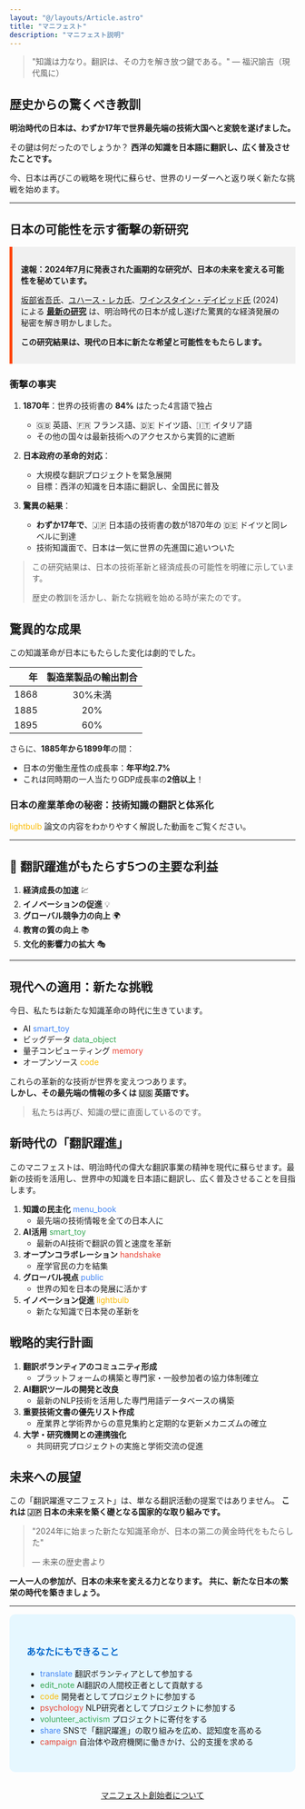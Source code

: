 ```yaml
---
layout: "@/layouts/Article.astro"
title: "マニフェスト"
description: "マニフェスト説明"
---
```





> "知識は力なり。翻訳は、その力を解き放つ鍵である。" — 福沢諭吉（現代風に）

## 歴史からの驚くべき教訓

**明治時代の日本は、わずか17年で世界最先端の技術大国へと変貌を遂げました。**

その鍵は何だったのでしょうか？ 
**西洋の知識を日本語に翻訳し、広く普及させたことです。**

今、日本は再びこの戦略を現代に蘇らせ、世界のリーダーへと返り咲く新たな挑戦を始めます。

---

## 日本の可能性を示す衝撃の新研究

<div style="background-color: #f0f0f0; padding: 15px; border-left: 5px solid #ff4500;">

**速報：2024年7月に発表された画期的な研究が、日本の未来を変える可能性を秘めています。**

<a href="https://shogosakabe.github.io/" target="_blank">坂部省吾氏</a>、<a href="https://x.com/juhreka13" target="_blank">ユハース・レカ氏</a>、<a href="https://x.com/deweinstein" target="_blank">ワインスタイン・デイビッド氏</a> (2024) による **[最新の研究](https://www.nber.org/system/files/working_papers/w32667/w32667.pdf)**
は、明治時代の日本が成し遂げた驚異的な経済発展の秘密を解き明かしました。

**この研究結果は、現代の日本に新たな希望と可能性をもたらします。**

</div>

### 衝撃の事実

1. **1870年**：世界の技術書の **84%** はたった4言語で独占
   - 🇬🇧 英語、🇫🇷 フランス語、🇩🇪 ドイツ語、🇮🇹 イタリア語
   - その他の国々は最新技術へのアクセスから実質的に遮断

2. **日本政府の革命的対応**：
   - 大規模な翻訳プロジェクトを緊急展開
   - 目標：西洋の知識を日本語に翻訳し、全国民に普及

3. **驚異の結果**：
   - **わずか17年で**、🇯🇵 日本語の技術書の数が1870年の 🇩🇪 ドイツと同レベルに到達
   - 技術知識面で、日本は一気に世界の先進国に追いついた

> この研究結果は、日本の技術革新と経済成長の可能性を明確に示しています。
> 
> 歴史の教訓を活かし、新たな挑戦を始める時が来たのです。

## 驚異的な成果

この知識革命が日本にもたらした変化は劇的でした。

| 年 | 製造業製品の輸出割合 |
|---:|:-------------------:|
| 1868 | 30%未満 |
| 1885 | 20% |
| 1895 | 60% |

さらに、**1885年から1899年**の間：
- 日本の労働生産性の成長率：**年平均2.7%**
- これは同時期の一人当たりGDP成長率の**2倍以上**！




### 日本の産業革命の秘密：技術知識の翻訳と体系化

<span class="material-icons-sharp" style="color: #FBBC05;">lightbulb</span> 論文の内容をわかりやすく解説した動画をご覧ください。

<YouTube id="pG9mwk6S72o" />

---

## 🚀 翻訳躍進がもたらす5つの主要な利益

1. **経済成長の加速** 💹
2. **イノベーションの促進** 💡
3. **グローバル競争力の向上** 🌍
4. **教育の質の向上** 📚
5. **文化的影響力の拡大** 🎭

---

## 現代への適用：新たな挑戦

今日、私たちは新たな知識革命の時代に生きています。

- AI <span class="material-icons-sharp" style="color: #4285F4;">smart_toy</span> 
- ビッグデータ <span class="material-icons-sharp" style="color: #34A853;">data_object</span> 
- 量子コンピューティング <span class="material-icons-sharp" style="color: #EA4335;">memory</span> 
- オープンソース <span class="material-icons-sharp" style="color: #FBBC05;">code</span> 

これらの革新的な技術が世界を変えつつあります。<br/>
**しかし、その最先端の情報の多くは 🇺🇸 英語です。** 

> 私たちは再び、知識の壁に直面しているのです。

## 新時代の「翻訳躍進」

このマニフェストは、明治時代の偉大な翻訳事業の精神を現代に蘇らせます。最新の技術を活用し、世界中の知識を日本語に翻訳し、広く普及させることを目指します。

1. **知識の民主化** <span class="material-icons-sharp" style="color: #4285F4;">menu_book</span>
    - 最先端の技術情報を全ての日本人に
2. **AI活用** <span class="material-icons-sharp" style="color: #34A853;">smart_toy</span>
    - 最新のAI技術で翻訳の質と速度を革新
3. **オープンコラボレーション** <span class="material-icons-sharp" style="color: #EA4335;">handshake</span>
    - 産学官民の力を結集
4. **グローバル視点** <span class="material-icons-sharp" style="color: #4285F4;">public</span>
    - 世界の知を日本の発展に活かす
5. **イノベーション促進** <span class="material-icons-sharp" style="color: #FBBC05;">lightbulb</span>
    - 新たな知識で日本発の革新を

## 戦略的実行計画

1. **翻訳ボランティアのコミュニティ形成**
   - プラットフォームの構築と専門家・一般参加者の協力体制確立
2. **AI翻訳ツールの開発と改良**
   - 最新のNLP技術を活用した専門用語データベースの構築
3. **重要技術文書の優先リスト作成**
   - 産業界と学術界からの意見集約と定期的な更新メカニズムの確立
4. **大学・研究機関との連携強化**
   - 共同研究プロジェクトの実施と学術交流の促進

## 未来への展望

この「翻訳躍進マニフェスト」は、単なる翻訳活動の提案ではありません。
**これは 🇯🇵 日本の未来を築く礎となる国家的な取り組みです。** 

> "2024年に始まった新たな知識革命が、日本の第二の黄金時代をもたらした"
> 
> — 未来の歴史書より

**一人一人の参加が、日本の未来を変える力となります。**
**共に、新たな日本の繁栄の時代を築きましょう。**

---

<div style="background-color: #e6f7ff; padding: 30px; border-radius: 10px; margin-top: 0px;">
  <h3 style="color: #0066cc;">あなたにもできること</h3>
  <ul>
    <li><span class="material-icons-sharp" style="color: #4285F4;">translate</span> 翻訳ボランティアとして参加する</li>
    <li><span class="material-icons-sharp" style="color: #34A853;">edit_note</span> AI翻訳の人間校正者として貢献する</li>
    <li><span class="material-icons-sharp" style="color: #FBBC05;">code</span> 開発者としてプロジェクトに参加する</li>
    <li><span class="material-icons-sharp" style="color: #EA4335;">psychology</span> NLP研究者としてプロジェクトに参加する</li>
    <li><span class="material-icons-sharp" style="color: #34A853;">volunteer_activism</span> プロジェクトに寄付をする</li>
    <li><span class="material-icons-sharp" style="color: #4285F4;">share</span> SNSで「翻訳躍進」の取り組みを広め、認知度を高める</li>
    <li><span class="material-icons-sharp" style="color: #EA4335;">campaign</span> 自治体や政府機関に働きかけ、公的支援を求める</li>
  </ul>
</div>


<CallToAction 
  text="翻訳躍進プロジェクトに参加する"
  url="mailto:contact@yakushin-manifesto.org?subject=翻訳躍進プロジェクトに参加する"
/>

<TwitterShareButton
  text="日本の未来を変える「翻訳躍進マニフェスト」に参加しよう！ #翻訳躍進 #日本の未来"
  url="https://yakushin-manifesto.org"
/>


<div style="margin-top: 30px; text-align: center;">
  <a href="/about">マニフェスト創始者について</a>
</div>


